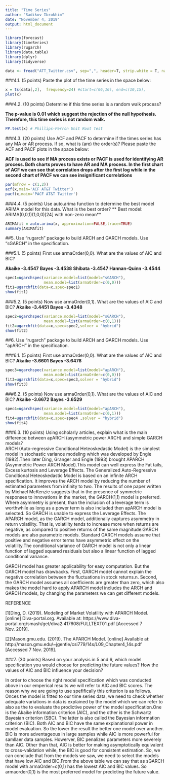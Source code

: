---
title: "Time Series"
author: "Sadikov Ibrokhim"
date: "November 4, 2019"
output: html_document
---

```{r setup, include=FALSE}
library(forecast)
library(timeSeries)
library(rugarch)
library(data.table)
library(dplyr)
library(tidyverse)
```



```{r cars}
data <- fread("ATT_Twitter.csv", sep=",", header=T, strip.white = T, na.strings = c("NA","NaN","","?"))
```


###4.1.	(5 points) Paste the plot of the time series in the space below:
```{r}
x = ts(data[,2],  frequency=24) #start=c(06,16), end=c(10,15),
plot(x)
```

###4.2.	(10 points) Determine if this time series is a random walk process?

**The p-value is 0.01 which suggest the rejection of the null hypothesis. Therefore, this time series is not random walk.**
```{r}
PP.test(x) # Phillips-Perron Unit Root Test
```

###4.3.	(20 points) Use ACF and PACF to determine if the times series has any MA or AR process. If so, what is (are) the order(s)? Please paste the ACF and PACF plots in the space below:

**ACF is used to see if MA process exists or PACF is used for identifying AR process. Both charts proves to have AR and MA process. In the first chart of ACF we can see that correlation drops after the first log while in the second chart of PACF we can see insignificant correlations**
```{r}
par(mfrow = c(1,2))
acf(x,main='ACF AT&T Twitter')
pacf(x,main='PACF AT&T Twitter')
```

###4.4.	(5 points) Use auto.arima function to determine the best model ARIMA model for this data. What is the best order? 
** Best model: ARIMA(0,0,1)(1,0,0)[24] with non-zero mean**
```{r}
ARIMAfit = auto.arima(x, approximation=FALSE,trace=TRUE)
summary(ARIMAfit)
```

##5.	Use “rugarch” package to build ARCH and GARCH models. Use “sGARCH” in the specification.

###5.1.	(5 points) First use armaOrder(0,0). What are the values of AIC and BIC?

**Akaike       -3.4547**
**Bayes        -3.4538**
**Shibata      -3.4547**
**Hannan-Quinn -3.4544**
```{r}
spec1=ugarchspec(variance.model=list(model="sGARCH"),
                 mean.model=list(armaOrder=c(0,0)))
fit1=ugarchfit(data=x,spec=spec1)
show(fit1)
```

###5.2.	(5 points) Now use armaOrder(0,1). What are the values of AIC and BIC?
**Akaike       -3.4451**
**Bayes        -3.4348**
```{r}
spec2=ugarchspec(variance.model=list(model="sGARCH"),
                 mean.model=list(armaOrder=c(0,1)))
fit2=ugarchfit(data=x,spec=spec2,solver = "hybrid")
show(fit2)
```

##6.	Use “rugarch” package to build ARCH and GARCH models. Use “apARCH” in the specification.

###6.1.	(5 points) First use armaOrder(0,0). What are the values of AIC and BIC?
**Akaike   -3.6601**
**Bayes    -3.6478**
```{r}
spec3=ugarchspec(variance.model=list(model="apARCH"),
                 mean.model=list(armaOrder=c(0,0)))
fit3=ugarchfit(data=x,spec=spec3,solver = "hybrid")
show(fit3)
```

###6.2.	(5 points) Now use armaOrder(0,1). What are the values of AIC and BIC?
**Akaike  -3.6672**
**Bayes   -3.6529**

```{r}
spec4=ugarchspec(variance.model=list(model="apARCH"),
                 mean.model=list(armaOrder=c(0,1)))
fit4=ugarchfit(data=x,spec=spec4 ,solver = "hybrid")
show(fit4)
```

###6.3.	(10 points) Using scholarly articles, explain what is the main difference between apARCH (asymmetric power ARCH) and simple GARCH models?  
ARCH (Auto-regressive Conditional Heteoskedastic Model) is the simplest model in stochastic variance modeling which was developed by Engle (1982).Then later Ding, Granger and Engle (1993) brought APARCH (Asymmetric Power ARCH Model).This model can well express the Fat tails, Excess kurtosis and Leverage Effects. The Generalized Auto-Regressive Conditional Heteoskedastic Model is based on an infinite ARCH specification. It improves the ARCH model by reducing the number of
estimated parameters from infinity to two.  The results of one paper written by Michael McKenzie suggests that in the presence of symmetric responses to innovations in the market, the GARCH(1,1) model is preferred. Where asymmetry is present, than the inclusion of a leverage term is worthwhile as long as a power term is also included then apARCH model is selected. So GARCH is unable to express the Leverage Effects. The APARCH model, as the GARCH model, additionally captures asymmetry in return volatility. That is, volatility tends to increase more when returns are negative, as compared to positive returns of the same magnitude.GARCH models are also parametric models. Standard GARCH models assume that positive and negative error terms have asymmetric effect on the volatility.The conditional variance of GARCH model is not only a linear function of lagged squared residuals but also a linear function of lagged conditional variance.

GARCH model has greater applicability for easy computation. But the GARCH model has drawbacks. First, GARCH model cannot explain the negative correlation between the fluctuations in stock returns.n. Second, the GARCH model assumes all coefficients are greater than zero, which also makes the model hard to apply.APARCH model includes the ARCH and GARCH models, by changing the parameters we can get different models.

REFERENCE 

[1]Ding, D. (2019). Modeling of Market Volatility with APARCH Model. [online] Diva-portal.org. Available at: https://www.diva-portal.org/smash/get/diva2:417608/FULLTEXT01.pdf [Accessed 7 Nov. 2019].

[2]Mason.gmu.edu. (2019). The APARCH Model. [online] Available at: http://mason.gmu.edu/~jgentle/csi779/14s/L09_Chapter4_14s.pdf [Accessed 7 Nov. 2019].

###7.	(30 points) Based on your analysis in 5 and 6, which model specification you would choose for predicting the future values? How the values of AIC and BIC influence your decision? 

In order to choose the right model specification which was conducted above in our emperical results we will refer to AIC and BIC scores. The reason why we are going to use spefifically this criterion is as follows. Onces the model is fitted to our time series data, we need to check whether adequate variations in data is explained  by the model which we can refer to also as the to evaluate the prodictive  power of the model specification.One is the Akaike information criterion (AIC), and the other is the Schwartz Bayesian criterion (SBC). The latter is also called the Bayesian information criterion (BIC). Both AIC and BIC have the same explanational power in model evaluation. So the lower the result the better one  model over another. BIC is more adventageous in large samples while AIC is more powerful for samllaer data samples. Howerver, BIC penalizes parameters more severely than AIC. Other than that, AIC  is better for making asymptotically equivalent to cross-validation while, the BIC is good for consistent estimation. So, we can conclude that from the models we saw, we need to select the models that have low AIC and BIC.From the above table we can say that as sGARCH model with armaOrder=c(0,1) has the lowest AIC and BIC values. So armaorder(0,1) is the most preferred model for predicting the future value.





